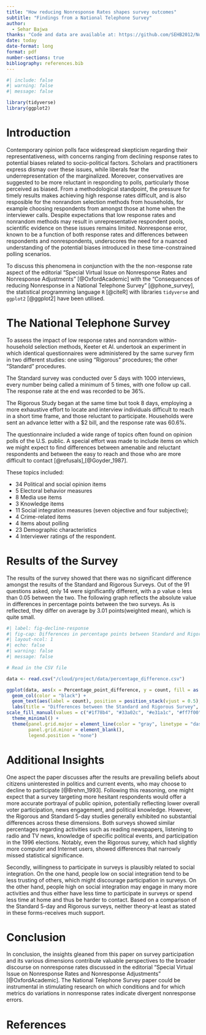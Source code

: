 ```yaml
---
title: "How reducing Nonresponse Rates shapes survey outcomes"
subtitle: "Findings from a National Telephone Survey"
author: 
  - Sehar Bajwa
thanks: "Code and data are available at: https://github.com/SEHB2012/Nonresponsebias"
date: today
date-format: long
format: pdf
number-sections: true
bibliography: references.bib
---
```


```r
#| include: false
#| warning: false
#| message: false

library(tidyverse)
library(ggplot2)
```

# Introduction
Contemporary opinion polls face widespread skepticism regarding their representativeness, with concerns ranging from declining response rates to potential biases related to socio-political factors. Scholars and practitioners express dismay over these issues, while liberals fear the underrepresentation of the marginalized. Moreover, conservatives are suggested to be more reluctant in responding to polls, particularly those perceived as biased. From a methodological standpoint, the pressure for timely results makes achieving high response rates difficult, and is also resposible for the nonrandom selection methods from households, for example choosing respondents from amongst those at home when the interviewer calls. Despite expectations that low response rates and nonrandom methods may result in unrepresentative respondent pools, scientific evidence on these issues remains limited. Nonresponse error, known to be a function of both response rates and differences between respondents and nonrespondents, underscores the need for a nuanced understanding of the potential biases introduced in these time-constrained polling scenarios.

To discuss this phenomena in conjunction with the the non-response rate aspect of the editorial "Special Virtual Issue on Nonresponse Rates and Nonresponse Adjustments" [@OxfordAcademic] with the "Consequences of reducing Nonresponse in a National Telephone Survey" [@phone_survey], the statistical programming language `R` [@citeR] with libraries `tidyverse` and `ggplot2` [@ggplot2] have been utilised.



\break

# The National Telephone Survey

To assess the impact of low response rates and nonrandom within-household selection methods, Keeter et Al. undertook an experiment in which identical questionnaires were administered by the same survey firm in two different studies: one using "Rigorous" procedures; the other "Standard" procedures.

The Standard survey was conducted over 5 days with 1000 interviews, every number being called a minimum of 5 times, with one follow up call. The response rate at the end was recorded to be 36%.

The Rigorous Study began at the same time but took 8 days, employing a more exhaustive effort to locate and interview individuals difficult to reach in a short time frame, and those reluctant to participate. Households were sent an advance letter with a $2 bill, and the response rate was 60.6%.

The questionnaire included a wide range of topics often found on opinion polls of the U.S. public. A special effort was made to include items on which we might expect to find differences between amenable and reluctant respondents and between the easy to reach and those who are more difficult to contact [@refusals],[@Goyder_1987].

These topics included:

* 34 Political and social opinion items
* 5 Electoral behavior measures
* 8 Media use items
* 3 Knowledge items
* 11 Social integration measures (seven objective and four subjective); 
* 4 Crime-related items
* 4 Items about polling
* 23 Demographic characteristics
* 4 Interviewer ratings of the respondent.

# Results of the Survey

The results of the survey showed that there was no significant difference amongst the results of the Standard and Rigorous Surveys. Out of the 91 questions asked, only 14 were significantly different, with a p value o less than 0.05 between the two. The following graph reflects the absolute value in differences in percentage points between the two surveys. As is reflected, they differ on average by 3.01 points(weighted mean), which is quite small.

```r
#| label: fig-decline-response
#| fig-cap: Differences in percentage points between Standard and Rigorous Surveys
#| layout-ncol: 1
#| echo: false
#| warning: false
#| message: false

# Read in the CSV file

data <- read.csv("/cloud/project/data/percentage_difference.csv")

ggplot(data, aes(x = Percentage_point_difference, y = count, fill = as.factor(Percentage_point_difference))) +
  geom_col(color = "black") +
  geom_text(aes(label = count), position = position_stack(vjust = 0.5), size = 3) +
  labs(title = "Differences between the Standard and Rigorous Survey", x = "Absolute difference in percentage points", y = "Count of occurrences") +
scale_fill_manual(values = c("#1f78b4", "#33a02c", "#e31a1c", "#ff7f00", "#6a3d9a", "#a6cee3", "#b2df8a", "#fb9a99"))+
  theme_minimal() +
  theme(panel.grid.major = element_line(color = "gray", linetype = "dashed"),
        panel.grid.minor = element_blank(),
        legend.position = "none") 

```

# Additional Insights 

One aspect the paper discusses after the results are prevailing beliefs about citizens uninterested in politics and current events, who may choose to decline to participate [@Brehm_1993]. Following this reasoning, one might expect that a survey targeting more hesitant respondents would offer a more accurate portrayal of public opinion, potentially reflecting lower overall voter participation, news engagement, and political knowledge. However, the Rigorous and Standard 5-day studies generally exhibited no substantial differences across these dimensions. Both surveys showed similar percentages regarding activities such as reading newspapers, listening to radio and TV news, knowledge of specific political events, and participation in the 1996 elections. Notably, even the Rigorous survey, which had slightly more computer and Internet users, showed differences that narrowly missed statistical significance.

Secondly, willingness to participate in surveys is plausibly related to social integration. On the one hand, people low on social integration tend to be less trusting of others, which might discourage participation in surveys. On the other hand, people high on social integration may engage in many more activities and thus either have less time to participate in surveys or spend less time at home and thus be harder to contact. Based on a comparison of the Standard 5-day and Rigorous surveys, neither theory-at least as stated in these forms-receives much support.

# Conclusion

 In conclusion, the insights gleaned from this paper on survey participation and its various dimensions contribute valuable perspectives to the broader discourse on nonresponse rates discussed in the editorial "Special Virtual Issue on Nonresponse Rates and Nonresponse Adjustments" [@OxfordAcademic]. The National Telephone Survey paper could be instrumental in stimulating research on which conditions and for which metrics do variations in nonresponse rates indicate divergent nonresponse errors.

# References


